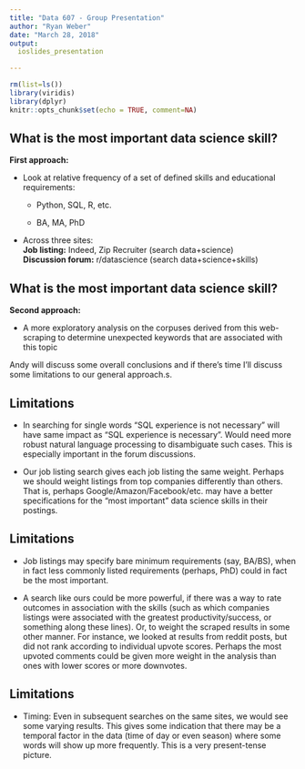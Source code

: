 ```yaml
---
title: "Data 607 - Group Presentation"
author: "Ryan Weber"
date: "March 28, 2018"
output:
  ioslides_presentation

---
```

```r
rm(list=ls())
library(viridis)
library(dplyr)
knitr::opts_chunk$set(echo = TRUE, comment=NA)
```

## What is the most important data science skill?

<b>First approach:</b>  

  - Look at relative frequency of a set of defined skills and educational requirements:  

    - Python, SQL, R, etc.    

    - BA, MA, PhD  

  - Across three sites:  
     <b>Job listing:</b> Indeed, Zip Recruiter (search data+science)  
     <b>Discussion forum:</b> r/datascience (search data+science+skills)  
  
## What is the most important data science skill?
<b>Second approach:</b>  

  - A more exploratory analysis on the corpuses derived from this web-scraping to determine unexpected  keywords that are associated with this topic  
  
Andy will discuss some overall conclusions and if there's time I'll discuss some limitations to our general approach.s.

## Limitations

  - In searching for single words "SQL experience is not necessary" will have same impact as "SQL experience is necessary".  Would need more robust natural language processing to disambiguate such cases.  This is especially important in the forum discussions.  
 
  - Our job listing search gives each job listing the same weight.  Perhaps we should weight listings from top companies differently than others.  That is, perhaps Google/Amazon/Facebook/etc. may have a better specifications for the "most important" data science skills in their postings.  
 
## Limitations
 
  - Job listings may specify bare minimum requirements (say, BA/BS), when in fact less commonly listed requirements (perhaps, PhD) could in fact be the most important.    
  
  - A search like ours could be more powerful, if there was a way to rate outcomes in association with the skills (such as which companies listings were associated with the greatest productivity/success, or something along these lines).  Or, to weight the scraped results in some other manner.  For instance, we looked at results from reddit posts, but did not rank according to individual upvote scores.  Perhaps the most upvoted comments could be given more weight in the analysis than ones with lower scores or more downvotes.  
 
## Limitations

  - Timing: Even in subsequent searches on the same sites, we would see some varying results.  This gives some indication that there may be a temporal factor in the data (time of day or even season) where some words will show up more frequently.  This is a very present-tense picture.


